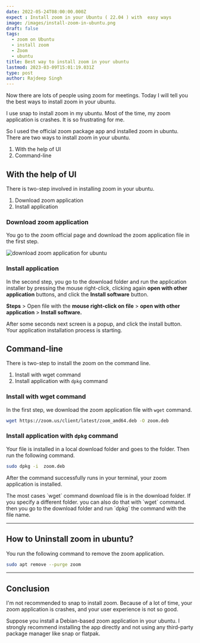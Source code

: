 ```yaml
---
date: 2022-05-24T08:00:00.000Z
expect : Install zoom in your Ubuntu ( 22.04 ) with  easy ways
image: /images/install-zoom-in-ubuntu.png
draft: false
tags:
  - zoom on Ubuntu
  - install zoom
  - Zoom
  - ubuntu
title: Best way to install zoom in your ubuntu
lastmod: 2023-03-09T15:01:19.031Z
type: post
author: Rajdeep Singh
---
```


Now there are lots of people using zoom for meetings. Today I will tell you the best ways to install zoom in your ubuntu.

I use snap to install zoom in my ubuntu. Most of the time, my zoom application is crashes. It is so frustrating for me.

So I used the official zoom package app and installed zoom in ubuntu. There are two ways to install zoom in your ubuntu.

1. With the help of UI
2. Command-line

## With the help of UI

There is two-step involved in installing zoom in your ubuntu.

1. Download zoom application
2. Install application

### Download zoom application

You go to the zoom official page and download the zoom application file in the first step.

![download zoom application  for ubuntu](/images/zoomdownload.png "Download Zoom")

### Install application

In the second step, you go to the download folder and run the application installer by pressing the mouse right-click, clicking again **open with other application** buttons, and click the **Install software** button.

**Steps** > Open file with the **mouse right-click on file** > **open with other application** > **Install software.**

After some seconds next screen is a popup, and click the install button. Your application installation process is starting.

## Command-line

There is two-step to install the zoom on the command line.

1. Install with wget command
2. Install application with `dpkg` command

### Install with wget command

In the first step, we download the zoom application file with `wget` command.

```bash
wget https://zoom.us/client/latest/zoom_amd64.deb -O zoom.deb
```

### Install application with `dpkg` command

Your file is installed in a local download folder and goes to the folder. Then run the following command.

```bash
sudo dpkg -i  zoom.deb
```

After the command successfully runs in your terminal, your zoom application is installed.

<Alert color="green">
The most cases `wget` command download file is in the download folder. If you specify a different folder. you can also do that with `wget` command. then you go to the download folder and run `dpkg` the command with the file name. 
</Alert>

---

## How to Uninstall zoom in ubuntu?

You run the following command to remove the zoom application.

```bash
sudo apt remove --purge zoom
```

---

## Conclusion

I'm not recommended to snap to install zoom. Because of a lot of time, your zoom application is crashes, and your user experience is not so good.

Suppose you install a Debian-based zoom application in your ubuntu. I strongly recommend installing the app directly and not using any third-party package manager like snap or flatpak.
